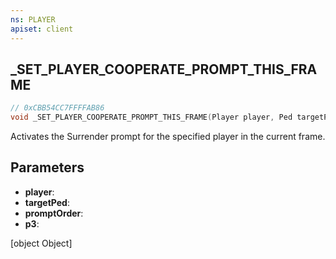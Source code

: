 ```yaml
---
ns: PLAYER
apiset: client
---
```

## _SET_PLAYER_COOPERATE_PROMPT_THIS_FRAME

```c
// 0xCBB54CC7FFFFAB86
void _SET_PLAYER_COOPERATE_PROMPT_THIS_FRAME(Player player, Ped targetPed, int promptOrder, BOOL p3);
```

Activates the Surrender prompt for the specified player in the current frame.

## Parameters
* **player**:
* **targetPed**:
* **promptOrder**:
* **p3**:


[object Object]